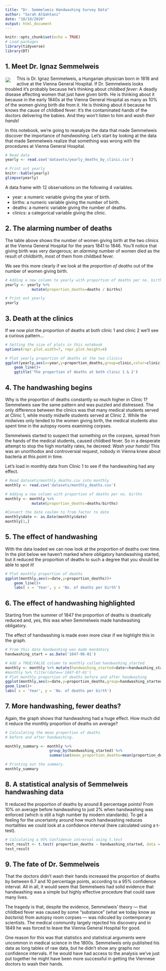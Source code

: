 ```yaml
---
title: "Dr. Semmelweis Handwashing Survey Data"
author: "Sarah AlQahtani"
date: "10/10/2020"
output: html_document
---
```


```r
knitr::opts_chunk$set(echo = TRUE)
# Load packages
library(tidyverse)
library(DT)
```
## 1. Meet Dr. Ignaz Semmelweis
<p><img style="float: left;margin:5px 20px 5px 1px" src="1_FQWNJTjRxTaet4tW2VRONA.jpeg"></p>
<!--
<img style="float: left;margin:5px 20px 5px 1px" src="1_FQWNJTjRxTaet4tW2VRONA.jpeg">
-->

<p>This is Dr. Ignaz Semmelweis, a Hungarian physician born in 1818 and active at the Vienna General Hospital. If Dr. Semmelweis looks troubled it's probably because he's thinking about <em>childbed fever</em>: A deadly disease affecting women that just have given birth. He is thinking about it because in the early 1840s at the Vienna General Hospital as many as 10% of the women giving birth die from it. He is thinking about it because he knows the cause of childbed fever: It's the contaminated hands of the doctors delivering the babies. And they won't listen to him and <em>wash their hands</em>!</p>

<p>In this notebook, we're going to reanalyze the data that made Semmelweis discover the importance of <em>handwashing</em>. Let's start by looking at the data that made Semmelweis realize that something was wrong with the procedures at Vienna General Hospital.</p>

```r
# Read data
yearly <- read.csv('datasets/yearly_deaths_by_clinic.csv')

# Print out yearly
knitr::kable(yearly)
glimpse(yearly)
```

<p>A data frame with 12 observations on the following 4 variables.
<ul>
<li>year: a numeric variable giving the year of birth.</li>
<li>births: a numeric variable giving the number of birth.</li>
<li>deaths: a numeric variable giving the number of deaths.</li>
<li>clinics: a categorical variable giving the clinic.</li></ul>
</p>

## 2. The alarming number of deaths
<p>The table above shows the number of women giving birth at the two clinics at the Vienna General Hospital for the years 1841 to 1846. You'll notice that giving birth was very dangerous; an <em>alarming</em> number of women died as the result of childbirth, most of them from childbed fever.</p>
<p>We see this more clearly if we look at the <em>proportion of deaths</em> out of the number of women giving birth. </p>
```r
# Adding a new column to yearly with proportion of deaths per no. births
yearly <- yearly %>% 
            mutate(proportion_deaths=deaths / births)

# Print out yearly
yearly
```
## 3. Death at the clinics
<p>If we now plot the proportion of deaths at both clinic 1 and clinic 2  we'll see a curious pattern…</p>
```r
# Setting the size of plots in this notebook
options(repr.plot.width=7, repr.plot.height=4)

# Plot yearly proportion of deaths at the two clinics
ggplot(yearly,aes(x=year,y=proportion_deaths,group=clinic,color=clinic))+
    geom_line()+
    ggtitle('The proportion of deaths at both clinic 1 & 2')
```
## 4. The handwashing begins
<p>Why is the proportion of deaths constantly so much higher in Clinic 1? Semmelweis saw the same pattern and was puzzled and distressed. The only difference between the clinics was that many medical students served at Clinic 1, while mostly midwife students served at Clinic 2. While the midwives only tended to the women giving birth, the medical students also spent time in the autopsy rooms examining corpses. </p>
<p>Semmelweis started to suspect that something on the corpses, spread from the hands of the medical students, caused childbed fever. So in a desperate attempt to stop the high mortality rates, he decreed: <em>Wash your hands!</em> This was an unorthodox and controversial request, nobody in Vienna knew about bacteria at this point in time. </p>
<p>Let's load in monthly data from Clinic 1 to see if the handwashing had any effect.</p>
```r
# Read datasets/monthly_deaths.csv into monthly
monthly <- read.csv('datasets/monthly_deaths.csv')

# Adding a new column with proportion of deaths per no. births
monthly <- monthly %>% 
            mutate(proportion_deaths=deaths/births)

#Convert the date coulmn to from factor to date
monthly$date <- as.Date(monthly$date)
monthly[1,]
```
## 5. The effect of handwashing
<p>With the data loaded we can now look at the proportion of deaths over time. In the plot below we haven't marked where obligatory handwashing started, but it reduced the proportion of deaths to such a degree that you should be able to spot it!</p>
```r
# Plot monthly proportion of deaths
ggplot(monthly,aes(x=date,y=proportion_deaths))+
    geom_line()+
    labs( x = 'Year', y = 'No. of deaths per birth')
```

## 6. The effect of handwashing highlighted
<p>Starting from the summer of 1847 the proportion of deaths is drastically reduced and, yes, this was when Semmelweis made handwashing obligatory. </p>
<p>The effect of handwashing is made even more clear if we highlight this in the graph.</p>
```r
# From this date handwashing was made mandatory
handwashing_start = as.Date('1847-06-01')

# Add a TRUE/FALSE column to monthly called handwashing_started
monthly <- monthly %>% mutate(handwashing_started=date>=handwashing_start)
#monthly %>% filter(date=='1847-07-01')
# Plot monthly proportion of deaths before and after handwashing
ggplot(monthly,aes(x=date,y=proportion_deaths,group=handwashing_started,color=handwashing_started))+
geom_line()+
labs( x = 'Year', y = 'No. of deaths per birth')
```

## 7. More handwashing, fewer deaths?
<p>Again, the graph shows that handwashing had a huge effect. How much did it reduce the monthly proportion of deaths on average?</p>
```r
# Calculating the mean proportion of deaths 
# before and after handwashing.

monthly_summary <- monthly %>% 
                    group_by(handwashing_started) %>% 
                    summarise(mean_proportion_deaths=mean(proportion_deaths))

# Printing out the summary.
monthly_summary
```
## 8. A statistical analysis of Semmelweis handwashing data
<p>It reduced the proportion of deaths by around 8 percentage points! From 10% on average before handwashing to just 2% when handwashing was enforced (which is still a high number by modern standards). 
To get a feeling for the uncertainty around how much handwashing reduces mortalities we could look at a confidence interval (here calculated using a t-test).</p>
```r
# Calculating a 95% Confidence intrerval using t.test 
test_result <- t.test( proportion_deaths ~ handwashing_started, data = monthly)
test_result
```
## 9. The fate of Dr. Semmelweis
<p>That the doctors didn't wash their hands increased the proportion of deaths by between 6.7 and 10 percentage points, according to a 95% confidence interval. All in all, it would seem that Semmelweis had solid evidence that handwashing was a simple but highly effective procedure that could save many lives.</p>
<p>The tragedy is that, despite the evidence, Semmelweis' theory — that childbed fever was caused by some "substance" (what we today know as <em>bacteria</em>) from autopsy room corpses — was ridiculed by contemporary scientists. The medical community largely rejected his discovery and in 1849 he was forced to leave the Vienna General Hospital for good.</p>
<p>One reason for this was that statistics and statistical arguments were uncommon in medical science in the 1800s. Semmelweis only published his data as long tables of raw data, but he didn't show any graphs nor confidence intervals. If he would have had access to the analysis we've just put together he might have been more successful in getting the Viennese doctors to wash their hands.</p>
